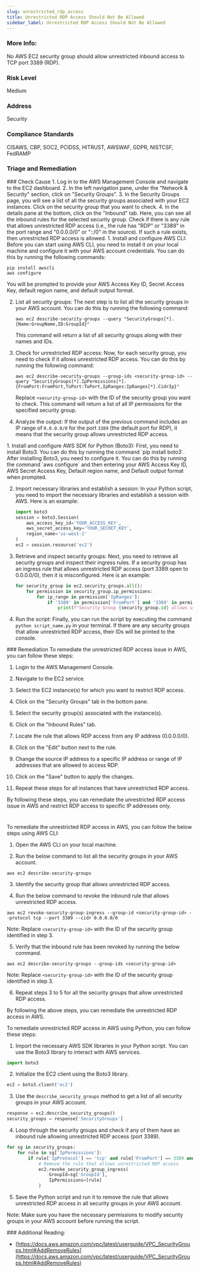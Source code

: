 ```yaml
---
slug: unrestricted_rdp_access
title: Unrestricted RDP Access Should Not Be Allowed
sidebar_label: Unrestricted RDP Access Should Not Be Allowed
---
```


### More Info:

No AWS EC2 security group should allow unrestricted inbound access to TCP port 3389 (RDP).

### Risk Level

Medium

### Address

Security

### Compliance Standards

CISAWS, CBP, SOC2, PCIDSS, HITRUST, AWSWAF, GDPR, NISTCSF, FedRAMP


### Triage and Remediation
<Tabs>

<Tab title='Cause'>
### Check Cause
<AccordionGroup>
<Accordion title='Using Console' defaultOpen='true'>
1. Log in to the AWS Management Console and navigate to the EC2 dashboard.
2. In the left navigation pane, under the "Network & Security" section, click on "Security Groups".
3. In the Security Groups page, you will see a list of all the security groups associated with your EC2 instances. Click on the security group that you want to check.
4. In the details pane at the bottom, click on the "Inbound" tab. Here, you can see all the inbound rules for the selected security group. Check if there is any rule that allows unrestricted RDP access (i.e., the rule has "RDP" or "3389" in the port range and "0.0.0.0/0" or "::/0" in the source). If such a rule exists, then unrestricted RDP access is allowed.
</Accordion>

<Accordion title='Using CLI'>
1. Install and configure AWS CLI: Before you can start using AWS CLI, you need to install it on your local machine and configure it with your AWS account credentials. You can do this by running the following commands:

   ```
   pip install awscli
   aws configure
   ```

   You will be prompted to provide your AWS Access Key ID, Secret Access Key, default region name, and default output format.

2. List all security groups: The next step is to list all the security groups in your AWS account. You can do this by running the following command:

   ```
   aws ec2 describe-security-groups --query "SecurityGroups[*].{Name:GroupName,ID:GroupId}"
   ```

   This command will return a list of all security groups along with their names and IDs.

3. Check for unrestricted RDP access: Now, for each security group, you need to check if it allows unrestricted RDP access. You can do this by running the following command:

   ```
   aws ec2 describe-security-groups --group-ids <security-group-id> --query "SecurityGroups[*].IpPermissions[*].{FromPort:FromPort,ToPort:ToPort,IpRanges:IpRanges[*].CidrIp}"
   ```

   Replace `<security-group-id>` with the ID of the security group you want to check. This command will return a list of all IP permissions for the specified security group.

4. Analyze the output: If the output of the previous command includes an IP range of `0.0.0.0/0` for the port `3389` (the default port for RDP), it means that the security group allows unrestricted RDP access.
</Accordion>

<Accordion title='Using Python'>
1. Install and configure AWS SDK for Python (Boto3):
   First, you need to install Boto3. You can do this by running the command `pip install boto3`. After installing Boto3, you need to configure it. You can do this by running the command `aws configure` and then entering your AWS Access Key ID, AWS Secret Access Key, Default region name, and Default output format when prompted.

2. Import necessary libraries and establish a session:
   In your Python script, you need to import the necessary libraries and establish a session with AWS. Here is an example:

   ```python
   import boto3
   session = boto3.Session(
       aws_access_key_id='YOUR_ACCESS_KEY',
       aws_secret_access_key='YOUR_SECRET_KEY',
       region_name='us-west-2'
   )
   ec2 = session.resource('ec2')
   ```

3. Retrieve and inspect security groups:
   Next, you need to retrieve all security groups and inspect their ingress rules. If a security group has an ingress rule that allows unrestricted RDP access (port 3389 open to 0.0.0.0/0), then it is misconfigured. Here is an example:

   ```python
   for security_group in ec2.security_groups.all():
       for permission in security_group.ip_permissions:
           for ip_range in permission['IpRanges']:
               if '3389' in permission['FromPort'] and '3389' in permission['ToPort'] and ip_range['CidrIp'] == '0.0.0.0/0':
                   print(f"Security Group {security_group.id} allows unrestricted RDP access.")
   ```

4. Run the script:
   Finally, you can run the script by executing the command `python script_name.py` in your terminal. If there are any security groups that allow unrestricted RDP access, their IDs will be printed to the console.
</Accordion>

</AccordionGroup>
</Tab>

<Tab title='Remediation'>
### Remediation

<AccordionGroup>
<Accordion title='Using Console' defaultOpen='true'>
To remediate the unrestricted RDP access issue in AWS, you can follow these steps:

1. Login to the AWS Management Console.

2. Navigate to the EC2 service.

3. Select the EC2 instance(s) for which you want to restrict RDP access.

4. Click on the "Security Groups" tab in the bottom pane.

5. Select the security group(s) associated with the instance(s).

6. Click on the "Inbound Rules" tab.

7. Locate the rule that allows RDP access from any IP address (0.0.0.0/0).

8. Click on the "Edit" button next to the rule.

9. Change the source IP address to a specific IP address or range of IP addresses that are allowed to access RDP.

10. Click on the "Save" button to apply the changes.

11. Repeat these steps for all instances that have unrestricted RDP access.

By following these steps, you can remediate the unrestricted RDP access issue in AWS and restrict RDP access to specific IP addresses only.

#
</Accordion>

<Accordion title='Using CLI'>
To remediate the unrestricted RDP access in AWS, you can follow the below steps using AWS CLI:

1. Open the AWS CLI on your local machine.

2. Run the below command to list all the security groups in your AWS account.

```
aws ec2 describe-security-groups
```

3. Identify the security group that allows unrestricted RDP access.

4. Run the below command to revoke the inbound rule that allows unrestricted RDP access.

```
aws ec2 revoke-security-group-ingress --group-id <security-group-id> --protocol tcp --port 3389 --cidr 0.0.0.0/0
```

Note: Replace `<security-group-id>` with the ID of the security group identified in step 3.

5. Verify that the inbound rule has been revoked by running the below command.

```
aws ec2 describe-security-groups --group-ids <security-group-id>
```

Note: Replace `<security-group-id>` with the ID of the security group identified in step 3.

6. Repeat steps 3 to 5 for all the security groups that allow unrestricted RDP access.

By following the above steps, you can remediate the unrestricted RDP access in AWS.
</Accordion>

<Accordion title='Using Python'>
To remediate unrestricted RDP access in AWS using Python, you can follow these steps:

1. Import the necessary AWS SDK libraries in your Python script. You can use the Boto3 library to interact with AWS services.

```python
import boto3
```

2. Initialize the EC2 client using the Boto3 library.

```python
ec2 = boto3.client('ec2')
```

3. Use the `describe_security_groups` method to get a list of all security groups in your AWS account.

```python
response = ec2.describe_security_groups()
security_groups = response['SecurityGroups']
```

4. Loop through the security groups and check if any of them have an inbound rule allowing unrestricted RDP access (port 3389).

```python
for sg in security_groups:
    for rule in sg['IpPermissions']:
        if rule['IpProtocol'] == 'tcp' and rule['FromPort'] == 3389 and rule['ToPort'] == 3389 and rule['IpRanges'] == [{'CidrIp': '0.0.0.0/0'}]:
            # Remove the rule that allows unrestricted RDP access
            ec2.revoke_security_group_ingress(
                GroupId=sg['GroupId'],
                IpPermissions=[rule]
            )
```

5. Save the Python script and run it to remove the rule that allows unrestricted RDP access in all security groups in your AWS account.

Note: Make sure you have the necessary permissions to modify security groups in your AWS account before running the script.
</Accordion>

</AccordionGroup>
</Tab>
</Tabs>
### Additional Reading:

- [https://docs.aws.amazon.com/vpc/latest/userguide/VPC_SecurityGroups.html#AddRemoveRules](https://docs.aws.amazon.com/vpc/latest/userguide/VPC_SecurityGroups.html#AddRemoveRules) 

